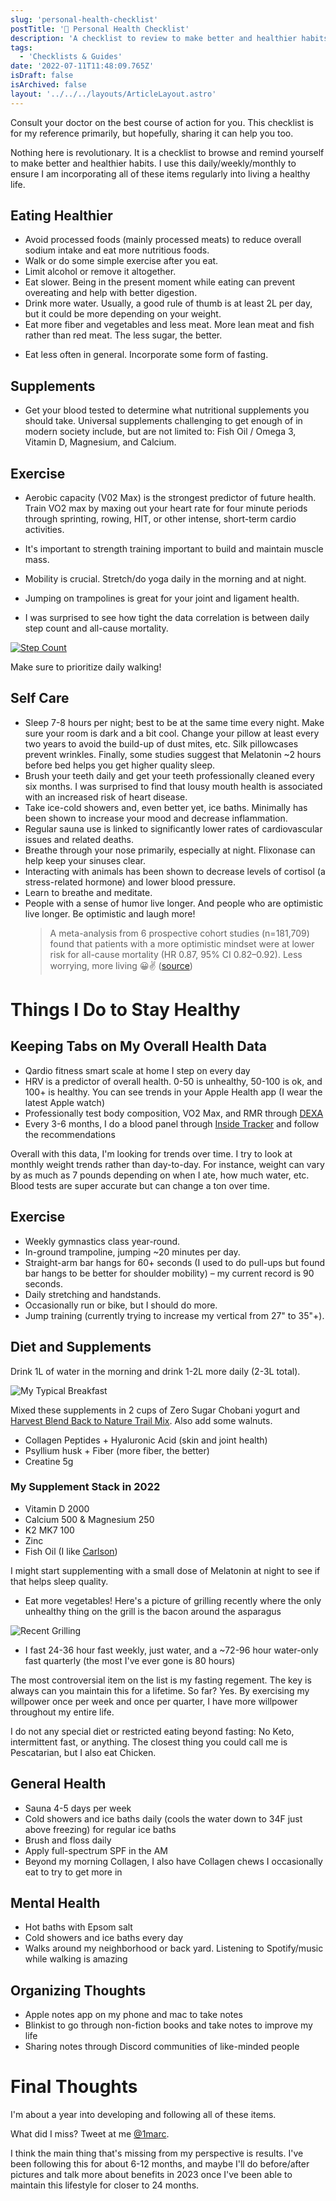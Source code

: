 ```yaml
---
slug: 'personal-health-checklist'
postTitle: '🚰 Personal Health Checklist'
description: 'A checklist to review to make better and healthier habits.'
tags:
  - 'Checklists & Guides'
date: '2022-07-11T11:48:09.765Z'
isDraft: false
isArchived: false
layout: '../../../layouts/ArticleLayout.astro'
---
```


Consult your doctor on the best course of action for you. This checklist is for my reference primarily, but hopefully, sharing it can help you too.

Nothing here is revolutionary. It is a checklist to browse and remind yourself to make better and healthier habits. I use this daily/weekly/monthly to ensure I am incorporating all of these items regularly into living a healthy life.

## Eating Healthier

* Avoid processed foods (mainly processed meats) to reduce overall sodium intake and eat more nutritious foods.
* Walk or do some simple exercise after you eat.
* Limit alcohol or remove it altogether.
* Eat slower. Being in the present moment while eating can prevent overeating and help with better digestion.
* Drink more water. Usually, a good rule of thumb is at least 2L per day, but it could be more depending on your weight.
* Eat more fiber and vegetables and less meat. More lean meat and fish rather than red meat. The less sugar, the better.

<YouTube id="bUPjO-sWWmY" params="controls=1" />

* Eat less often in general. Incorporate some form of fasting.

<YouTube id="Wzmacu2TgFg" params="controls=1" />

## Supplements

* Get your blood tested to determine what nutritional supplements you should take. Universal supplements challenging to get enough of in modern society include, but are not limited to: Fish Oil / Omega 3, Vitamin D, Magnesium, and Calcium.

<YouTube id="owQKjQOudoQ" params="controls=1" />

## Exercise

* Aerobic capacity (V02 Max) is the strongest predictor of future health. Train VO2 max by maxing out your heart rate for four minute periods through sprinting, rowing, HIT, or other intense, short-term cardio activities. 

* It's important to strength training important to build and maintain muscle mass.

* Mobility is crucial. Stretch/do yoga daily in the morning and at night.

* Jumping on trampolines is great for your joint and ligament health.

* I was surprised to see how tight the data correlation is between daily step count and all-cause mortality.

[![Step Count ](../2022-07-11-personal-health-checklist/_steps.png)](https://www.tandfonline.com/doi/full/10.1080/02640414.2022.2099186)

Make sure to prioritize daily walking!

## Self Care

* Sleep 7-8 hours per night; best to be at the same time every night. Make sure your room is dark and a bit cool. Change your pillow at least every two years to avoid the build-up of dust mites, etc. Silk pillowcases prevent wrinkles. Finally, some studies suggest that Melatonin ~2 hours before bed helps you get higher quality sleep. 
* Brush your teeth daily and get your teeth professionally cleaned every six months. I was surprised to find that lousy mouth health is associated with an increased risk of heart disease.
* Take ice-cold showers and, even better yet, ice baths. Minimally has been shown to increase your mood and decrease inflammation.
* Regular sauna use is linked to significantly lower rates of cardiovascular issues and related deaths.
* Breathe through your nose primarily, especially at night. Flixonase can help keep your sinuses clear.
* Interacting with animals has been shown to decrease levels of cortisol (a stress-related hormone) and lower blood pressure.
* Learn to breathe and meditate.
* People with a sense of humor live longer. And people who are optimistic live longer. Be optimistic and laugh more!
  > A meta-analysis from 6 prospective cohort studies (n=181,709) found that patients with a more optimistic mindset were at lower risk for all-cause mortality (HR 0.87, 95% CI 0.82–0.92).
  > Less worrying, more living 😀✌️
  > ([source](https://twitter.com/BradStanfieldMD/status/1522354631279804417?s=20&t=jmUDKqg0erLH92WG7irRGw))

# Things I Do to Stay Healthy

## Keeping Tabs on My Overall Health Data

- Qardio fitness smart scale at home I step on every day
- HRV is a predictor of overall health. 0-50 is unhealthy, 50-100 is ok, and 100+ is healthy. You can see trends in your Apple Health app (I wear the latest Apple watch)
- Professionally test body composition, VO2 Max, and RMR through [DEXA](https://www.dexafit.com/dexafit-store-mapper)
- Every 3-6 months, I do a blood panel through [Inside Tracker](https://www.insidetracker.com/) and follow the recommendations

Overall with this data, I'm looking for trends over time. I try to look at monthly weight trends rather than day-to-day. For instance, weight can vary by as much as 7 pounds depending on when I ate, how much water, etc. Blood tests are super accurate but can change a ton over time.

## Exercise

- Weekly gymnastics class year-round.
- In-ground trampoline, jumping ~20 minutes per day.
- Straight-arm bar hangs for 60+ seconds (I used to do pull-ups but found bar hangs to be better for shoulder mobility) – my current record is 90 seconds.
- Daily stretching and handstands.
- Occasionally run or bike, but I should do more.
- Jump training (currently trying to increase my vertical from 27" to 35"+).

## Diet and Supplements

Drink 1L of water in the morning and drink 1-2L more daily (2-3L total).

![My Typical Breakfast](../2022-07-11-personal-health-checklist/_breakfast.jpeg)

Mixed these supplements in 2 cups of Zero Sugar Chobani yogurt and [Harvest Blend Back to Nature Trail Mix](https://amzn.to/3z6Bjd8). Also add some walnuts.

- Collagen Peptides + Hyaluronic Acid (skin and joint health)
- Psyllium husk + Fiber (more fiber, the better)
- Creatine 5g

### My Supplement Stack in 2022

- Vitamin D 2000
- Calcium 500 & Magnesium 250
- K2 MK7 100
- Zinc
- Fish Oil (I like [Carlson](https://amzn.to/3Ri6j0n))

I might start supplementing with a small dose of Melatonin at night to see if that helps sleep quality.

- Eat more vegetables! Here's a picture of grilling recently where the only unhealthy thing on the grill is the bacon around the asparagus

![Recent Grilling](../2022-07-11-personal-health-checklist/_grilling.jpeg)

- I fast 24-36 hour fast weekly, just water, and a ~72-96 hour water-only fast quarterly (the most I've ever gone is 80 hours)

The most controversial item on the list is my fasting regement. The key is always can you maintain this for a lifetime. So far? Yes. By exercising my willpower once per week and once per quarter, I have more willpower throughout my entire life.

I do not any special diet or restricted eating beyond fasting: No Keto, intermittent fast, or anything. The closest thing you could call me is Pescatarian, but I also eat Chicken. 

## General Health

- Sauna 4-5 days per week
- Cold showers and ice baths daily (cools the water down to 34F just above freezing) for regular ice baths
- Brush and floss daily
- Apply full-spectrum SPF in the AM
- Beyond my morning Collagen, I also have Collagen chews I occasionally eat to try to get more in

## Mental Health

- Hot baths with Epsom salt
- Cold showers and ice baths every day
- Walks around my neighborhood or back yard. Listening to Spotify/music while walking is amazing

## Organizing Thoughts

- Apple notes app on my phone and mac to take notes
- Blinkist to go through non-fiction books and take notes to improve my life
- Sharing notes through Discord communities of like-minded people

# Final Thoughts

I'm about a year into developing and following all of these items. 

What did I miss? Tweet at me [@1marc](https://twitter.com/1Marc).

I think the main thing that's missing from my perspective is results. I've been following this for about 6-12 months, and maybe I'll do before/after pictures and talk more about benefits in 2023 once I've been able to maintain this lifestyle for closer to 24 months.
